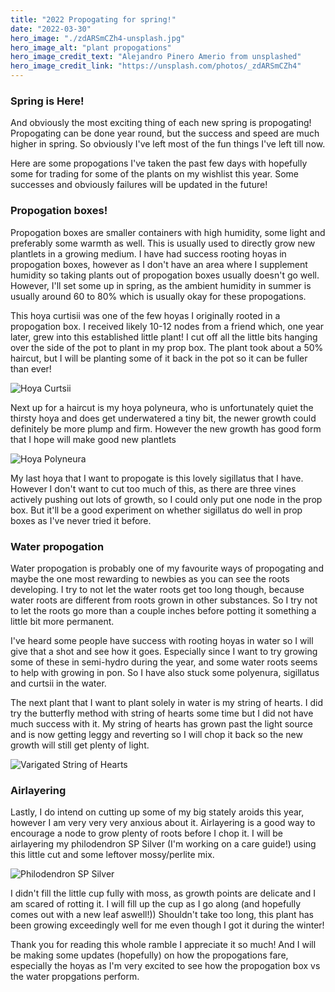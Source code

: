 ```yaml
---
title: "2022 Propogating for spring!"
date: "2022-03-30"
hero_image: "./zdARSmCZh4-unsplash.jpg"
hero_image_alt: "plant propogations"
hero_image_credit_text: "Alejandro Pinero Amerio from unsplashed"
hero_image_credit_link: "https://unsplash.com/photos/_zdARSmCZh4"
---
```


### Spring is Here! 
And obviously the most exciting thing of each new spring is propogating! Propogating 
can be done year round, but the success and speed are much higher in spring. So obviously 
I've left most of the fun things I've left till now. 

Here are some propogations I've taken the past few days with hopefully some for trading
for some of the plants on my wishlist this year. Some successes and obviously failures 
will be updated in the future! 

### Propogation boxes! 
Propogation boxes are smaller containers with high humidity, some light and preferably 
some warmth as well. This is usually used to directly grow new plantlets in a growing 
medium. I have had success rooting hoyas in propogation boxes, however as I don't have an area 
where I supplement humidity so  taking plants out of propogation boxes usually doesn't 
go well. However, I'll set some up in spring, as the ambient humidity in summer is usually
around 60 to 80% which is usually okay for these propogations. 

This hoya curtisii was one of the few hoyas I originally rooted in a propogation box. I 
received likely 10-12 nodes from a friend which, one year later, grew into this 
established little plant! I cut off all the little bits hanging over the side of the pot 
to plant in my prop box. The plant took about a 50% haircut, but I will be planting 
some of it back in the pot so it can be fuller than ever! 

![Hoya Curtsii](./curtsii.jpg)

Next up for a haircut is my hoya polyneura, who is unfortunately quiet the thirsty 
hoya and does get underwatered a tiny bit, the newer growth could definitely be more 
plump and firm. However the new growth has good form that I hope will make good new 
plantlets 

![Hoya Polyneura](./polyneura.jpg)

My last hoya that I want to propogate is this lovely sigillatus that I have. However 
I don't want to cut too much of this, as there are three vines actively pushing out lots 
of growth, so I could only put one node in the prop box. But it'll be a good experiment 
on whether sigillatus do well in prop boxes as I've never tried it before.

### Water propogation 
Water propogation is probably one of my favourite ways of propogating and maybe the one 
most rewarding to newbies as you can see the roots developing. I try to not let the water 
roots get too long though, because water roots are different from roots grown in other 
substances. So I try not to let the roots go more than a couple inches before potting it 
something a little bit more permanent. 

I've heard some people have success with rooting hoyas in water so I will give that 
a shot and see how it goes. Especially since I want to try growing some of these in 
semi-hydro during the year, and some water roots seems to help with growing in pon. 
So I have also stuck some polyenura, sigillatus and curtsii in the water. 

The next plant that I want to plant solely in water is my string of hearts. I did try 
the butterfly method with string of hearts some time but I did not have much success 
with it. My string of hearts has grown past the light source and is now getting 
leggy and reverting so I will chop it back so the new growth will still get plenty 
of light. 

![Varigated String of Hearts](./vsoh.jpg)

### Airlayering
Lastly, I do intend on cutting up some of my big stately aroids this year, however 
I am very very very anxious about it. Airlayering is a good way to encourage 
a node to grow plenty of roots before I chop it. I will be airlayering my philodendron 
SP Silver (I'm working on a care guide!) using this little cut and some leftover 
mossy/perlite mix. 

![Philodendron SP Silver](./spsilver.jpg)

I didn't fill the little cup fully with moss, as growth points are delicate and 
I am scared of rotting it. I will fill up the cup as I go along (and hopefully comes out 
with a new leaf aswell!)) Shouldn't take too long, this plant has been growing 
exceedingly well for me even though I got it during the winter!

Thank you for reading this whole ramble I appreciate it so much! And I will be making 
some updates (hopefully) on how the propogations fare, especially the hoyas as I'm very 
excited to see how the propogation box vs the water propgations perform.